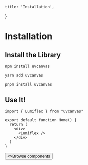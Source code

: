     title: 'Installation',
}

# Installation


## Install the Library


<CodeGroup>

  ```bash {{ title: 'npm' }}
  npm install uvcanvas
  ```

  ```bash {{ title: 'yarn' }}
  yarn add uvcanvas
  ```

  ```bash {{ title: 'pnpm' }}
  pnpm install uvcanvas
  ```

</CodeGroup>


## Use It!


```tsx
import { Lumiflex } from "uvcanvas"

export default function Home() {
  return (
    <div>
      <Lumiflex />
    </div>
  )
}
```


<div className="not-prose mb-16 mt-6 flex gap-3">
  <Button href="/docs/components" arrow="right">
    <>Browse components</>
  </Button>
</div>